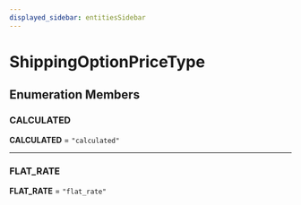 ```yaml
---
displayed_sidebar: entitiesSidebar
---
```



# ShippingOptionPriceType

## Enumeration Members

### CALCULATED

 **CALCULATED** = ``"calculated"``

___

### FLAT\_RATE

 **FLAT\_RATE** = ``"flat_rate"``
